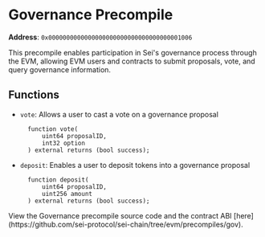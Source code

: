 
# Governance Precompile

**Address**: `0x0000000000000000000000000000000000001006`

This precompile enables participation in Sei's governance process through the EVM, allowing EVM users and contracts to submit proposals, vote, and query governance information.

## Functions

- `vote`: Allows a user to cast a vote on a governance proposal

  ```solidity
    function vote(
        uint64 proposalID,
        int32 option
    ) external returns (bool success);
  ```

- `deposit`: Enables a user to deposit tokens into a governance proposal
  ```solidity
    function deposit(
        uint64 proposalID,
        uint256 amount
    ) external returns (bool success);
  ```

<Callout type="info">
  View the Governance precompile source code and the contract ABI
  [here](https://github.com/sei-protocol/sei-chain/tree/evm/precompiles/gov).
</Callout>
